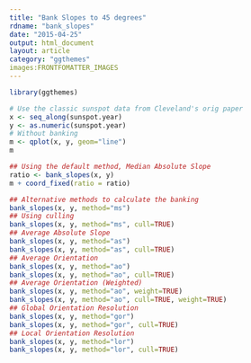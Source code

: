 ```yaml
---
title: "Bank Slopes to 45 degrees"
rdname: "bank_slopes"
date: "2015-04-25"
output: html_document
layout: article
category: "ggthemes"
images:FRONTFOMATTER_IMAGES
---
```


```r
library(ggthemes)
```

```r
# Use the classic sunspot data from Cleveland's orig paper
x <- seq_along(sunspot.year)
y <- as.numeric(sunspot.year)
# Without banking
m <- qplot(x, y, geom="line")
m

## Using the default method, Median Absolute Slope
ratio <- bank_slopes(x, y)
m + coord_fixed(ratio = ratio)

## Alternative methods to calculate the banking
bank_slopes(x, y, method="ms")
## Using culling
bank_slopes(x, y, method="ms", cull=TRUE)
## Average Absolute Slope
bank_slopes(x, y, method="as")
bank_slopes(x, y, method="as", cull=TRUE)
## Average Orientation
bank_slopes(x, y, method="ao")
bank_slopes(x, y, method="ao", cull=TRUE)
## Average Orientation (Weighted)
bank_slopes(x, y, method="ao", weight=TRUE)
bank_slopes(x, y, method="ao", cull=TRUE, weight=TRUE)
## Global Orientation Resolution
bank_slopes(x, y, method="gor")
bank_slopes(x, y, method="gor", cull=TRUE)
## Local Orientation Resolution
bank_slopes(x, y, method="lor")
bank_slopes(x, y, method="lor", cull=TRUE)



```